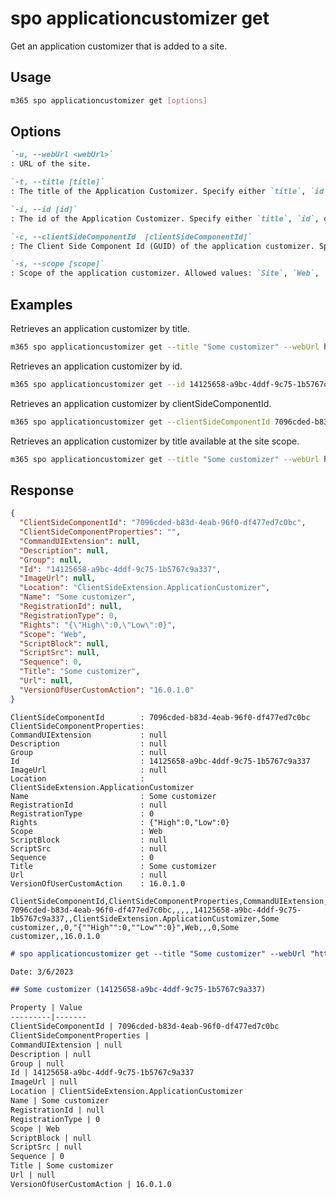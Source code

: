 
# spo applicationcustomizer get

Get an application customizer that is added to a site.

## Usage

```sh
m365 spo applicationcustomizer get [options]
```

## Options

```md definition-list
`-u, --webUrl <webUrl>`
: URL of the site.

`-t, --title [title]`
: The title of the Application Customizer. Specify either `title`, `id`, or `clientSideComponentId`.

`-i, --id [id]`
: The id of the Application Customizer. Specify either `title`, `id`, or `clientSideComponentId`.

`-c, --clientSideComponentId  [clientSideComponentId]`
: The Client Side Component Id (GUID) of the application customizer. Specify either `title`, `id`, or `clientSideComponentId`.

`-s, --scope [scope]`
: Scope of the application customizer. Allowed values: `Site`, `Web`, `All`. Defaults to `All`.
```

<Global />

## Examples

Retrieves an application customizer by title.

```sh
m365 spo applicationcustomizer get --title "Some customizer" --webUrl https://contoso.sharepoint.com/sites/sales
```

Retrieves an application customizer by id.

```sh
m365 spo applicationcustomizer get --id 14125658-a9bc-4ddf-9c75-1b5767c9a337 --webUrl https://contoso.sharepoint.com/sites/sales
```

Retrieves an application customizer by clientSideComponentId.

```sh
m365 spo applicationcustomizer get --clientSideComponentId 7096cded-b83d-4eab-96f0-df477ed7c0bc --webUrl https://contoso.sharepoint.com/sites/sales
```

Retrieves an application customizer by title available at the site scope.

```sh
m365 spo applicationcustomizer get --title "Some customizer" --webUrl https://contoso.sharepoint.com/sites/sales --scope site
```

## Response

<Tabs>
  <TabItem value="JSON">

  ```json
  {
    "ClientSideComponentId": "7096cded-b83d-4eab-96f0-df477ed7c0bc",
    "ClientSideComponentProperties": "",
    "CommandUIExtension": null,
    "Description": null,
    "Group": null,
    "Id": "14125658-a9bc-4ddf-9c75-1b5767c9a337",
    "ImageUrl": null,
    "Location": "ClientSideExtension.ApplicationCustomizer",
    "Name": "Some customizer",
    "RegistrationId": null,
    "RegistrationType": 0,
    "Rights": "{\"High\":0,\"Low\":0}",
    "Scope": "Web",
    "ScriptBlock": null,
    "ScriptSrc": null,
    "Sequence": 0,
    "Title": "Some customizer",
    "Url": null,
    "VersionOfUserCustomAction": "16.0.1.0"
  }
  ```

  </TabItem>
  <TabItem value="Text">

  ```text
  ClientSideComponentId        : 7096cded-b83d-4eab-96f0-df477ed7c0bc
  ClientSideComponentProperties:
  CommandUIExtension           : null
  Description                  : null
  Group                        : null
  Id                           : 14125658-a9bc-4ddf-9c75-1b5767c9a337
  ImageUrl                     : null
  Location                     : ClientSideExtension.ApplicationCustomizer
  Name                         : Some customizer
  RegistrationId               : null
  RegistrationType             : 0
  Rights                       : {"High":0,"Low":0}
  Scope                        : Web
  ScriptBlock                  : null
  ScriptSrc                    : null
  Sequence                     : 0
  Title                        : Some customizer
  Url                          : null
  VersionOfUserCustomAction    : 16.0.1.0
  ```

  </TabItem>
  <TabItem value="CSV">

  ```csv
  ClientSideComponentId,ClientSideComponentProperties,CommandUIExtension,Description,Group,Id,ImageUrl,Location,Name,RegistrationId,RegistrationType,Rights,Scope,ScriptBlock,ScriptSrc,Sequence,Title,Url,VersionOfUserCustomAction
  7096cded-b83d-4eab-96f0-df477ed7c0bc,,,,,14125658-a9bc-4ddf-9c75-1b5767c9a337,,ClientSideExtension.ApplicationCustomizer,Some customizer,,0,"{""High"":0,""Low"":0}",Web,,,0,Some customizer,,16.0.1.0
  ```

  </TabItem>
  <TabItem value="Markdown">

  ```md
  # spo applicationcustomizer get --title "Some customizer" --webUrl "https://nachan365.sharepoint.com/sites/spdemo" --scope "Web"

  Date: 3/6/2023

  ## Some customizer (14125658-a9bc-4ddf-9c75-1b5767c9a337)

  Property | Value
  ---------|-------
  ClientSideComponentId | 7096cded-b83d-4eab-96f0-df477ed7c0bc
  ClientSideComponentProperties |
  CommandUIExtension | null
  Description | null
  Group | null
  Id | 14125658-a9bc-4ddf-9c75-1b5767c9a337
  ImageUrl | null
  Location | ClientSideExtension.ApplicationCustomizer
  Name | Some customizer
  RegistrationId | null
  RegistrationType | 0
  Scope | Web
  ScriptBlock | null
  ScriptSrc | null
  Sequence | 0
  Title | Some customizer
  Url | null
  VersionOfUserCustomAction | 16.0.1.0
  ```

  </TabItem>
</Tabs>
